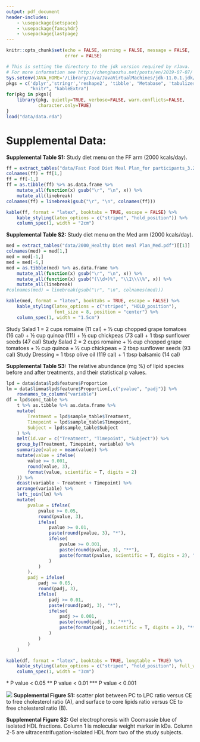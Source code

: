 ```yaml
---
output: pdf_document
header-includes:
    - \usepackage{setspace}
    - \usepackage{fancyhdr}
    - \usepackage{lastpage}
---
```


<!--- Define Headers and Footers --->
\fancypagestyle{plain}{%
  \renewcommand{\headrulewidth}{0pt}%
  \fancyhf{}%
  \fancyfoot[C]{\footnotesize Page \thepage\, of\, \pageref*{LastPage}}
  \setlength\footskip{0pt}
}
\pagestyle{plain}

```r
knitr::opts_chunk$set(echo = FALSE, warning = FALSE, message = FALSE,
                      error = FALSE)
```

```r
# This is setting the directory to the jdk version required by rJava.
# For more information see http://chenghaozhu.net/posts/en/2019-07-07/
Sys.setenv(JAVA_HOME='/Library/Java/JavaVirtualMachines/jdk-11.0.1.jdk/Contents/Home')
pkgs = c('dplyr','stringr','reshape2', 'tibble', "Metabase", 'tabulizer', 
         "knitr", "kableExtra")
for(pkg in pkgs){
    library(pkg, quietly=TRUE, verbose=FALSE, warn.conflicts=FALSE, 
            character.only=TRUE)
}
load("data/data.rda")
```

# Supplemental Data:

\begin{center}
\begin{spacing}{2}
\textbf{The HDL lipidome is widely remodeled by fast food vs. Mediterranean diet in four days}
\newline
\newline
Chenghao Zhu\textsuperscript{a}, Lisa Sawrey-Kubicek\textsuperscript{a}, Elizabeth Beals\textsuperscript{a}, Riley L. Hughes\textsuperscript{a}, \newline Chris H. Rhodes\textsuperscript{a}, Romina Sacchi\textsuperscript{a}, Angela M. Zivkovic\textsuperscript{a}
\newline
\newline
\textsuperscript{a}Department of Nutrition, University of California, Davis, Davis, CA, USA 95616\newline
\end{spacing}
\end{center}

\newpage

**Supplemental Table S1:** Study diet menu on the FF arm (2000 kcals/day).

```r
ff = extract_tables("data/Fast Food Diet Meal Plan_for participants_3.23.2016_clean.pdf")[[1]]
colnames(ff) = ff[1,]
ff = ff[-1,]
ff = as.tibble(ff) %>% as.data.frame %>%
    mutate_all(function(x) gsub("\r", "\n", x)) %>%
    mutate_all(linebreak)
colnames(ff) = linebreak(gsub("\r", "\n", colnames(ff)))

kable(ff, format = "latex", booktabs = TRUE, escape = FALSE) %>%
    kable_styling(latex_options = c("striped", "hold_position")) %>%
    column_spec(1, width = "2cm") 
```

\newpage

**Supplemental Table S2:** Study diet menu on the Med arm (2000 kcals/day).
```r
med = extract_tables("data/2000_Healthy Diet meal Plan_Med.pdf")[[1]]
colnames(med) = med[1,]
med = med[-1,]
med = med[-6,]
med = as.tibble(med) %>% as.data.frame %>%
    mutate_all(function(x) gsub("\r", "\n", x)) %>%
    mutate_all(function(x) gsub("(\\d+)%", "\\1\\\\%", x)) %>%
    mutate_all(linebreak)
#colnames(med) = linebreak(gsub("\r", "\n", colnames(med)))

kable(med, format = "latex", booktabs = TRUE, escape = FALSE) %>%
    kable_styling(latex_options = c("striped", "HOLD_position"), 
                  font_size = 8, position = "center") %>%
    column_spec(1, width = "1.5cm")
```

Study Salad 1 = 2 cups romaine (11 cal) + ½ cup chopped grape tomatoes (16 cal) + ½ cup quinoa (111) + ½ cup chickpeas (73 cal) + 1 tbsp sunflower seeds (47 cal) \newline
Study Salad 2 = 2 cups romaine + ½ cup chopped grape tomatoes + ½ cup quinoa + ½ cup chickpeas + 2 tbsp sunflower seeds (93 cal)\newline
Study Dressing = 1 tbsp olive oil (119 cal) + 1 tbsp balsamic (14 cal)

\newpage

**Supplemental Table S3:** The relative abundance (mg %) of lipid species before and after treatments, and their statistical p values.
```r
lpd = data$data$lpd$feature$Proportion
lm = data$limma$lpd$feature$Proportion[,c("pvalue", "padj")] %>%
    rownames_to_column("variable")
df = lpd$conc_table %>%
    t %>% as.tibble %>% as.data.frame %>%
    mutate(
        Treatment = lpd$sample_table$Treatment,
        Timepoint = lpd$sample_table$Timepoint,
        Subject = lpd$sample_table$Subject
    ) %>%
    melt(id.var = c("Treatment", "Timepoint", "Subject")) %>%
    group_by(Treatment, Timepoint, variable) %>%
    summarize(value = mean(value)) %>% 
    mutate(value = ifelse(
        value >= 0.001, 
        round(value, 3),
        format(value, scientific = T, digits = 2)
    )) %>%
    dcast(variable ~ Treatment + Timepoint) %>%
    arrange(variable) %>% 
    left_join(lm) %>%
    mutate(
        pvalue = ifelse(
            pvalue >= 0.05,
            round(pvalue, 3),
            ifelse(
                pvalue >= 0.01,
                paste(round(pvalue, 3), "*"),
                ifelse(
                    pvalue >= 0.001,
                    paste(round(pvalue, 3), "**"),
                    paste(format(pvalue, scientific = T, digits = 2), "***")
                )
            )
        ),
        padj = ifelse(
            padj >= 0.05,
            round(padj, 3),
            ifelse(
                padj >= 0.01,
                paste(round(padj, 3), "*"),
                ifelse(
                    padj >= 0.001,
                    paste(round(padj, 3), "**"),
                    paste(format(padj, scientific = T, digits = 2), "***")
                )
            )
        )
    )

kable(df, format = "latex", booktabs = TRUE, longtable = TRUE) %>%
    kable_styling(latex_options = c("striped", "hold_position"), full_width = T) %>%
    column_spec(1, width = "3cm")
```
\* P value < 0.05 \newline
** P value < 0.01 \newline
*** P value < 0.001 \newline

\newpage


![](supplement_figures/figS1_lpd_fct.png)
**Supplemental Figure S1:** scatter plot between PC to LPC ratio versus CE to free cholesterol ratio (A), and surface to core lipids ratio versus CE to free cholesterol ratio (B). 

\newpage

\begin{center}
\includegraphics{supplemental_figures/Gel.pdf}
\end{center}

**Supplemental Figure S2:** Gel electrophoresis with Coomassie blue of isolated HDL fractions. Column 1 is molecular weight marker in kDa. Column 2-5 are ultracentrifugation-isolated HDL from two of the study subjects.